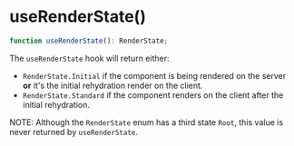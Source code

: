 
<Meta
    title="Packages / Core / Exports / useRenderState()"
/>

# useRenderState()

```ts
function useRenderState(): RenderState;
```

The `useRenderState` hook will return either:

-   `RenderState.Initial` if the component is being rendered on the server **or** it's
    the initial rehydration render on the client.
-   `RenderState.Standard` if the component renders on the client after the initial
    rehydration.

NOTE: Although the `RenderState` enum has a third state `Root`, this value is never
returned by `useRenderState`.
